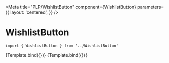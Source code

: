 
<Meta
  title="PLP/WishlistButton"
  component={WishlistButton}
  parameters={{
    layout: 'centered',
  }}
/>


# WishlistButton

```
import { WishlistButton } from '../WishlistButton'
```

<Canvas>
  <Story
    name="Wishlist Default Button"
    args={{
      type: 'default',
      isPressed: false,
    }}
  >
    {Template.bind({})}
  </Story>
  <Story
    name="Wishlist Product Tile Button"
    args={{
      type: 'OnProductTile',
      isPressed: false,
    }}
  >
    {Template.bind({})}
  </Story>
</Canvas>
